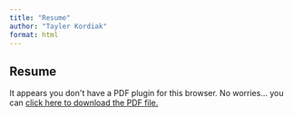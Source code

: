 ```yaml
---
title: "Resume"
author: "Tayler Kordiak"
format: html
---
```


## Resume

```{=html}
<object data="media/Resume_Tayler_Kordiak.pdf" type="application/pdf" width="100%" height="100%" style="min-height:100vh;">
  <p>It appears you don't have a PDF plugin for this browser.
  No worries... you can <a href="media/Resume_Tayler_Kordiak.pdf" download>click here to download the PDF file.</a></p>
</object>
```
